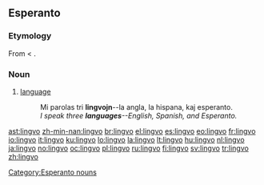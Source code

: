 ==Esperanto==

===Etymology===
From {{etyl|la|eo}} {{term|lingua|lang=la}} < {{proto|Indo-European|dn̥ǵʰwéh₂s|lang=eo}}.

===Noun===
{{eo-noun}}

# [[language]]
#: Mi parolas tri '''lingvojn'''--la angla, la hispana, kaj esperanto.
#: ''I speak three '''languages'''--English, Spanish, and Esperanto.'' 

[[Category:Esperanto nouns]]
{{eo BRO|3}}

[[ast:lingvo]]
[[zh-min-nan:lingvo]]
[[br:lingvo]]
[[el:lingvo]]
[[es:lingvo]]
[[eo:lingvo]]
[[fr:lingvo]]
[[io:lingvo]]
[[it:lingvo]]
[[ku:lingvo]]
[[lo:lingvo]]
[[la:lingvo]]
[[lt:lingvo]]
[[hu:lingvo]]
[[nl:lingvo]]
[[ja:lingvo]]
[[no:lingvo]]
[[oc:lingvo]]
[[pl:lingvo]]
[[ru:lingvo]]
[[fi:lingvo]]
[[sv:lingvo]]
[[tr:lingvo]]
[[zh:lingvo]]